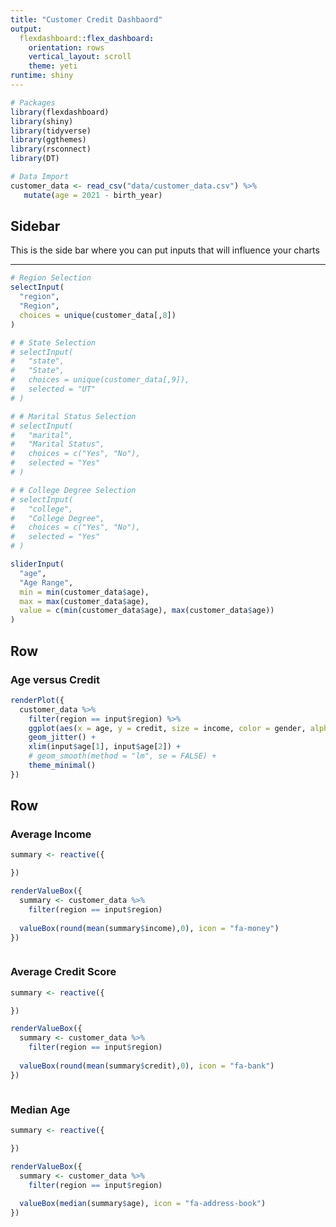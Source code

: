 ```yaml
---
title: "Customer Credit Dashbaord"
output: 
  flexdashboard::flex_dashboard:
    orientation: rows
    vertical_layout: scroll
    theme: yeti
runtime: shiny
---
```


```r
# Packages
library(flexdashboard)
library(shiny)
library(tidyverse)
library(ggthemes)
library(rsconnect)
library(DT)

# Data Import
customer_data <- read_csv("data/customer_data.csv") %>% 
   mutate(age = 2021 - birth_year)
```

## Sidebar {.sidebar}

This is the side bar where you can put inputs that will influence your charts

------------------------------------------------------------------------

```r

# Region Selection
selectInput(
  "region",
  "Region",
  choices = unique(customer_data[,8])
)

# # State Selection
# selectInput(
#   "state",
#   "State",
#   choices = unique(customer_data[,9]),
#   selected = "UT"
# )

# # Marital Status Selection
# selectInput(
#   "marital",
#   "Marital Status",
#   choices = c("Yes", "No"),
#   selected = "Yes"
# )

# # College Degree Selection
# selectInput(
#   "college",
#   "College Degree",
#   choices = c("Yes", "No"),
#   selected = "Yes"
# )

sliderInput(
  "age",
  "Age Range",
  min = min(customer_data$age),
  max = max(customer_data$age),
  value = c(min(customer_data$age), max(customer_data$age))
)
```

Row
------------------------------------------------------------------------

### Age versus Credit

```r
renderPlot({
  customer_data %>% 
    filter(region == input$region) %>% 
    ggplot(aes(x = age, y = credit, size = income, color = gender, alpha = 0.2)) +
    geom_jitter() +
    xlim(input$age[1], input$age[2]) +
    # geom_smooth(method = "lm", se = FALSE) +
    theme_minimal()
})


```

Row
------------------------------------------------------------------------

<!-- ### Summary Table -->

<!-- ```{r} -->
<!-- DT::renderDataTable({ -->
<!--   customer_data %>%  -->
<!--     group_by(region) %>%  -->
<!--     summarize( -->
<!--       ave_credit = round(mean(credit), 1), -->
<!--       ave_income = round(mean(income), 1), -->
<!--       ave_age = round(mean(age),0) -->
<!--     ) -->
<!-- }) -->



<!-- ``` -->

### Average Income

```r

summary <- reactive({

})

renderValueBox({
  summary <- customer_data %>% 
    filter(region == input$region)
  
  valueBox(round(mean(summary$income),0), icon = "fa-money")
})



```

### Average Credit Score

```r

summary <- reactive({

})

renderValueBox({
  summary <- customer_data %>% 
    filter(region == input$region)
  
  valueBox(round(mean(summary$credit),0), icon = "fa-bank")
})



```

### Median Age

```r

summary <- reactive({

})

renderValueBox({
  summary <- customer_data %>% 
    filter(region == input$region)
  
  valueBox(median(summary$age), icon = "fa-address-book")
})



```

